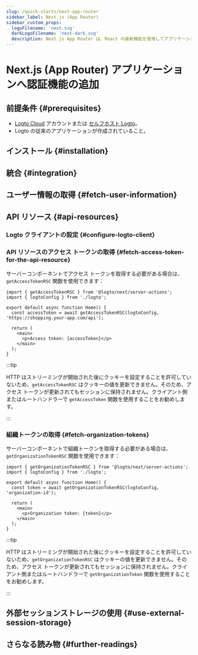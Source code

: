 ```yaml
---
slug: /quick-starts/next-app-router
sidebar_label: Next.js (App Router)
sidebar_custom_props:
  logoFilename: 'next.svg'
  darkLogoFilename: 'next-dark.svg'
  description: Next.js App Router は、React の最新機能を使用してアプリケーションを構築するための新しいパラダイムです。
---
```




# Next.js (App Router) アプリケーションへ認証機能の追加

<GuideTip />

## 前提条件 \{#prerequisites}

- [Logto Cloud](https://cloud.logto.io) アカウントまたは [セルフホスト Logto](/introduction/set-up-logto-oss)。
- Logto の従来のアプリケーションが作成されていること。

## インストール \{#installation}

<Installation />

## 統合 \{#integration}

<Integration />

## ユーザー情報の取得 \{#fetch-user-information}

<GetUserInformation />

## API リソース \{#api-resources}

<ApiResourcesDescription />

### Logto クライアントの設定 \{#configure-logto-client}

<ConfigApiResources />

### API リソースのアクセス トークンの取得 \{#fetch-access-token-for-the-api-resource}

<FetchAccessTokenForApiResources />

サーバーコンポーネントでアクセス トークンを取得する必要がある場合は、`getAccessTokenRSC` 関数を使用できます：

```tsx title="app/page.tsx"
import { getAccessTokenRSC } from '@logto/next/server-actions';
import { logtoConfig } from './logto';

export default async function Home() {
  const accessToken = await getAccessTokenRSC(logtoConfig, 'https://shopping.your-app.com/api');

  return (
    <main>
      <p>Access token: {accessToken}</p>
    </main>
  );
}
```

:::tip

HTTP はストリーミングが開始された後にクッキーを設定することを許可していないため、`getAccessTokenRSC` はクッキーの値を更新できません。そのため、アクセス トークンが更新されてもセッションに保持されません。クライアント側またはルートハンドラーで `getAccessToken` 関数を使用することをお勧めします。

:::

### 組織トークンの取得 \{#fetch-organization-tokens}

<FetchOrganizationTokenForUser />

サーバーコンポーネントで組織トークンを取得する必要がある場合は、`getOrganizationTokenRSC` 関数を使用できます：

```tsx title="app/page.tsx"
import { getOrganizationTokenRSC } from '@logto/next/server-actions';
import { logtoConfig } from './logto';

export default async function Home() {
  const token = await getOrganizationTokenRSC(logtoConfig, 'organization-id');

  return (
    <main>
      <p>Organization token: {token}</p>
    </main>
  );
}
```

:::tip

HTTP はストリーミングが開始された後にクッキーを設定することを許可していないため、`getOrganizationTokenRSC` はクッキーの値を更新できません。そのため、アクセス トークンが更新されてもセッションに保持されません。クライアント側またはルートハンドラーで `getOrganizationToken` 関数を使用することをお勧めします。

:::

## 外部セッションストレージの使用 \{#use-external-session-storage}

<ExternalStorage />

## さらなる読み物 \{#further-readings}

<FurtherReadings />